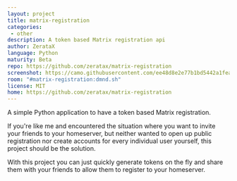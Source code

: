 ```yaml
---
layout: project
title: matrix-registration 
categories: 
 - other
description: A token based Matrix registration api
author: ZerataX
language: Python
maturity: Beta
repo: https://github.com/zeratax/matrix-registration
screenshot: https://camo.githubusercontent.com/ee48d8e2e77b1bd5442a1feab8cb01bfdbc43da5/68747470733a2f2f6d61747269782e6f72672f5f6d61747269782f6d656469612f76312f646f776e6c6f61642f646d6e642e73682f554b4767706248526446587a4b7977786a6a626648417349
room: "#matrix-registration:dmnd.sh"
license: MIT
home: https://github.com/zeratax/matrix-registration
---
```


A simple Python application to have a token based Matrix registration.  

If you're like me and encountered the situation where you want to invite your friends to your homeserver, 
but neither wanted to open up public registration nor create accounts for every individual user yourself, this project should be the solution.

With this project you can just quickly generate tokens on the fly and share them with your friends to allow them to register to your homeserver.
